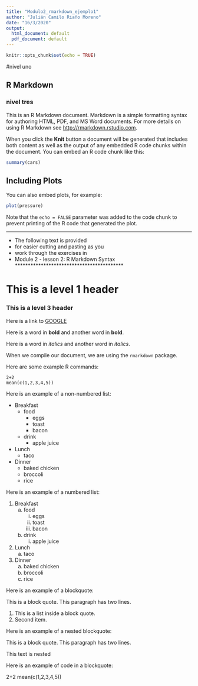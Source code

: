 ```yaml
---
title: "Modulo2_rmarkdown_ejemplo1"
author: "Julián Camilo Riaño Moreno"
date: "16/3/2020"
output:
  html_document: default
  pdf_document: default
---
```


```r
knitr::opts_chunk$set(echo = TRUE)
```
#nivel uno

## R Markdown

### nivel tres
This is an R Markdown document. Markdown is a simple formatting syntax for authoring HTML, PDF, and MS Word documents. For more details on using R Markdown see <http://rmarkdown.rstudio.com>.

When you click the **Knit** button a document will be generated that includes both content as well as the output of any embedded R code chunks within the document. You can embed an R code chunk like this:

```r
summary(cars)
```

## Including Plots

You can also embed plots, for example:

```r
plot(pressure)
```

Note that the `echo = FALSE` parameter was added to the code chunk to prevent printing of the R code that generated the plot.


******************************************
* The following text is provided
* for easier cutting and pasting as you
* work through the exercises in
* Module 2 - lesson 2: R Markdown Syntax
******************************************

# This is a level 1 header

### This is a level 3 header

Here is a link to [GOOGLE](https://www.google.com/)

Here is a word in **bold** and another word in __bold__.

Here is a word in *italics* and another word in _italics_.

When we compile our document, we are using the `rmarkdown` package.

Here are some example R commands:

```
2+2
mean(c(1,2,3,4,5))
```


Here is an example of a non-numbered list:

* Breakfast
    - food
        + eggs
        + toast
        + bacon
    - drink
        + apple juice
* Lunch
    - taco
* Dinner
    - baked chicken
    - broccoli
    - rice


Here is an example of a numbered list:

1. Breakfast
    a. food
        i. eggs
        ii. toast
        iii. bacon
    b. drink
        i. apple juice
2. Lunch
    a. taco
3. Dinner
    a. baked chicken
    b. broccoli
    c. rice


Here is an example of a blockquote:

This is a block quote. This
paragraph has two lines.


1. This is a list inside a block quote.
2. Second item.


Here is an example of a nested blockquote:

This is a block quote. This
paragraph has two lines.

This text is nested


Here is an example of code in a blockquote:

2+2
mean(c(1,2,3,4,5))


